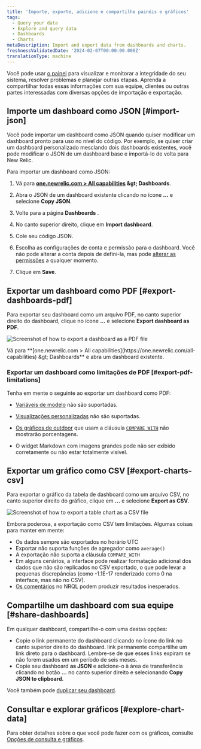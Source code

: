```yaml
---
title: 'Importe, exporte, adicione e compartilhe painéis e gráficos'
tags:
  - Query your data
  - Explore and query data
  - Dashboards
  - Charts
metaDescription: Import and export data from dashboards and charts.
freshnessValidatedDate: '2024-02-07T00:00:00.000Z'
translationType: machine
---
```


Você pode usar [o painel](/docs/query-your-data/explore-query-data/dashboards/introduction-dashboards/) para visualizar e monitorar a integridade do seu sistema, resolver problemas e planejar outras etapas. Aprenda a compartilhar todas essas informações com sua equipe, clientes ou outras partes interessadas com diversas opções de importação e exportação.

## Importe um dashboard como JSON [#import-json]

Você pode importar um dashboard como JSON quando quiser modificar um dashboard pronto para uso no nível do código. Por exemplo, se quiser criar um dashboard personalizado mesclando dois dashboards existentes, você pode modificar o JSON de um dashboard base e importá-lo de volta para New Relic.

Para importar um dashboard como JSON:

1. Vá para <DNT>**[one.newrelic.com > All capabilities](https://one.newrelic.com/all-capabilities) &amp;gt; Dashboards**</DNT>.

2. Abra o JSON de um dashboard existente clicando no ícone <DNT>**...**</DNT> e selecione <DNT>**Copy JSON**</DNT>.

3. Volte para a página <DNT>**Dashboards**</DNT> .

4. No canto superior direito, clique em <DNT>**Import dashboard**</DNT>.

5. Cole seu código JSON.

6. Escolha as configurações de conta e permissão para o dashboard. Você não pode alterar a conta depois de defini-la, mas pode [alterar as permissões](/docs/query-your-data/explore-query-data/dashboards/manage-your-dashboard/#dash-settings) a qualquer momento.

7. Clique em <DNT>**Save**</DNT>.

## Exportar um dashboard como PDF [#export-dashboards-pdf]

Para exportar seu dashboard como um arquivo PDF, no canto superior direito do dashboard, clique no ícone <DNT>**...**</DNT> e selecione <DNT>**Export dashboard as PDF**</DNT>.

<img
  title="Export dashboard as PDF"
  alt="Screenshot of how to export a dashboard as a PDF file"
  src="/images/dashboards_screenshot-full_export-pdf.webp"
/>

<figcaption>
  Vá para <DNT>**[one.newrelic.com > All capabilities](https://one.newrelic.com/all-capabilities) &amp;gt; Dashboards**</DNT> e abra um dashboard existente.
</figcaption>

### Exportar um dashboard como limitações de PDF [#export-pdf-limitations]

Tenha em mente o seguinte ao exportar um dashboard como PDF:

* [Variáveis de modelo](/docs/query-your-data/explore-query-data/dashboards/dashboard-template-variables/#requirements) não são suportadas.

* [Visualizações personalizadas](/docs/query-your-data/explore-query-data/dashboards/add-custom-visualizations-your-dashboards/) não são suportadas.

* [Os gráficos de outdoor](/docs/query-your-data/explore-query-data/use-charts/chart-types/#widget-billboard) que usam a cláusula [`COMPARE WITH`](/docs/nrql/nrql-syntax-clauses-functions/#sel-compare) não mostrarão porcentagens.

* O widget Markdown com imagens grandes pode não ser exibido corretamente ou não estar totalmente visível.

## Exportar um gráfico como CSV [#export-charts-csv]

Para exportar o gráfico da tabela de dashboard como um arquivo CSV, no canto superior direito do gráfico, clique em <DNT>**...**</DNT> e selecione <DNT>**Export as CSV**</DNT>.

<img
  title="Export chart as CSV"
  alt="Screenshot of how to export a table chart as a CSV file"
  src="/images/dashboards_screenshot-crop_export-csv.webp"
/>

Embora poderosa, a exportação como CSV tem limitações. Algumas coisas para manter em mente:

* Os dados sempre são exportados no horário UTC
* Exportar não suporta funções de agregador como `average()`
* A exportação não suporta a cláusula `COMPARE_WITH`
* Em alguns cenários, a interface pode realizar formatação adicional dos dados que não são replicados no CSV exportado, o que pode levar a pequenas discrepâncias (como -1.1E-17 renderizado como 0 na interface, mas não no CSV).
* [Os comentários](https://docs.newrelic.com/docs/nrql/nrql-syntax-clauses-functions/#comments) no NRQL podem produzir resultados inesperados.

## Compartilhe um dashboard com sua equipe [#share-dashboards]

Em qualquer dashboard, compartilhe-o com uma destas opções:

* Copie o link permanente do dashboard clicando no ícone do link no canto superior direito do dashboard. link permanente compartilhe um link direto para o dashboard. Lembre-se de que esses links expiram se não forem usados em um período de seis meses.
* Copie seu dashboard <DNT>**as JSON**</DNT> e adicione-o à área de transferência clicando no botão <DNT>**...**</DNT> no canto superior direito e selecionando <DNT>**Copy JSON to clipboard**</DNT>.

Você também pode [duplicar seu dashboard](/docs/query-your-data/explore-query-data/dashboards/introduction-dashboards/#dashboards-clone).

## Consultar e explorar gráficos [#explore-chart-data]

Para obter detalhes sobre o que você pode fazer com os gráficos, consulte [Opções de consulta e gráficos](/docs/new-relic-solutions/new-relic-one/ui-data/basic-ui-features/#data-analysis).
